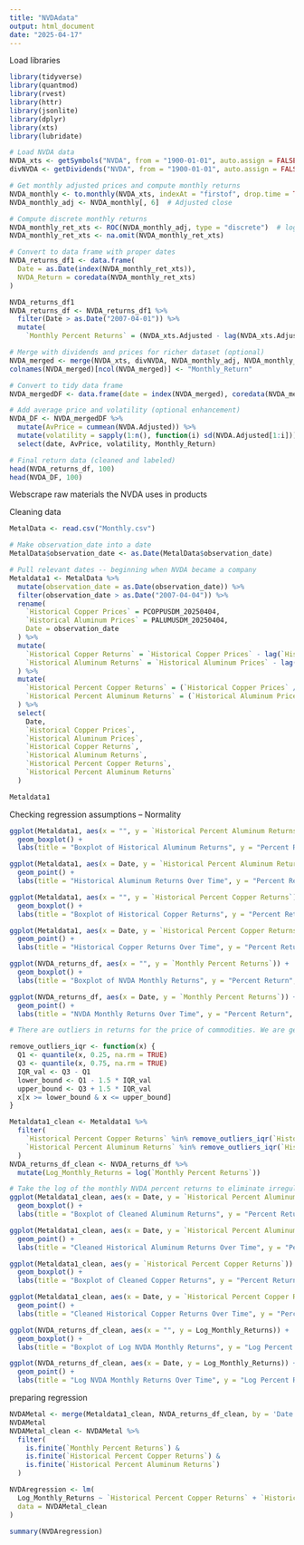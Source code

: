 ```yaml
---
title: "NVDAdata"
output: html_document
date: "2025-04-17"
---
```


Load libraries
```r
library(tidyverse)
library(quantmod)
library(rvest)
library(httr)
library(jsonlite)
library(dplyr)
library(xts)
library(lubridate)
```


```r
# Load NVDA data
NVDA_xts <- getSymbols("NVDA", from = "1900-01-01", auto.assign = FALSE)
divNVDA <- getDividends("NVDA", from = "1900-01-01", auto.assign = FALSE)

# Get monthly adjusted prices and compute monthly returns
NVDA_monthly <- to.monthly(NVDA_xts, indexAt = "firstof", drop.time = TRUE)
NVDA_monthly_adj <- NVDA_monthly[, 6]  # Adjusted close

# Compute discrete monthly returns
NVDA_monthly_ret_xts <- ROC(NVDA_monthly_adj, type = "discrete")  # log returns: type = "continuous"
NVDA_monthly_ret_xts <- na.omit(NVDA_monthly_ret_xts)

# Convert to data frame with proper dates
NVDA_returns_df1 <- data.frame(
  Date = as.Date(index(NVDA_monthly_ret_xts)),
  NVDA_Return = coredata(NVDA_monthly_ret_xts)
)

NVDA_returns_df1
NVDA_returns_df <- NVDA_returns_df1 %>%
  filter(Date > as.Date("2007-04-01")) %>%
  mutate(
    `Monthly Percent Returns` = (NVDA_xts.Adjusted - lag(NVDA_xts.Adjusted)) / lag(NVDA_xts.Adjusted))

# Merge with dividends and prices for richer dataset (optional)
NVDA_merged <- merge(NVDA_xts, divNVDA, NVDA_monthly_adj, NVDA_monthly_ret_xts)
colnames(NVDA_merged)[ncol(NVDA_merged)] <- "Monthly_Return"

# Convert to tidy data frame
NVDA_mergedDF <- data.frame(date = index(NVDA_merged), coredata(NVDA_merged))

# Add average price and volatility (optional enhancement)
NVDA_DF <- NVDA_mergedDF %>%
  mutate(AvPrice = cummean(NVDA.Adjusted)) %>% 
  mutate(volatility = sapply(1:n(), function(i) sd(NVDA.Adjusted[1:i]))) %>%
  select(date, AvPrice, volatility, Monthly_Return)

# Final return data (cleaned and labeled)
head(NVDA_returns_df, 100)
head(NVDA_DF, 100)

```

Webscrape raw materials the NVDA uses in products

Cleaning data
```r
MetalData <- read.csv("Monthly.csv")

# Make observation_date into a date
MetalData$observation_date <- as.Date(MetalData$observation_date)

# Pull relevant dates -- beginning when NVDA became a company 
Metaldata1 <- MetalData %>%
  mutate(observation_date = as.Date(observation_date)) %>%
  filter(observation_date > as.Date("2007-04-04")) %>%
  rename(
    `Historical Copper Prices` = PCOPPUSDM_20250404,
    `Historical Aluminum Prices` = PALUMUSDM_20250404,
    Date = observation_date
  ) %>%
  mutate(
    `Historical Copper Returns` = `Historical Copper Prices` - lag(`Historical Copper Prices`),
    `Historical Aluminum Returns` = `Historical Aluminum Prices` - lag(`Historical Aluminum Prices`)
  ) %>%
  mutate(
    `Historical Percent Copper Returns` = (`Historical Copper Prices` / lag(`Historical Copper Prices`) - 1) * 100,
    `Historical Percent Aluminum Returns` = (`Historical Aluminum Prices` / lag(`Historical Aluminum Prices`) - 1) * 100
  ) %>%
  select(
    Date,
    `Historical Copper Prices`, 
    `Historical Aluminum Prices`,
    `Historical Copper Returns`,
    `Historical Aluminum Returns`,
    `Historical Percent Copper Returns`,
    `Historical Percent Aluminum Returns`
  )

Metaldata1
```

Checking regression assumptions -- Normality
```r
ggplot(Metaldata1, aes(x = "", y = `Historical Percent Aluminum Returns`)) +
  geom_boxplot() +
  labs(title = "Boxplot of Historical Aluminum Returns", y = "Percent Return", x = "") 

ggplot(Metaldata1, aes(x = Date, y = `Historical Percent Aluminum Returns`)) +
  geom_point() +
  labs(title = "Historical Aluminum Returns Over Time", y = "Percent Return", x = "Date")

ggplot(Metaldata1, aes(x = "", y = `Historical Percent Copper Returns`)) +
  geom_boxplot() +
  labs(title = "Boxplot of Historical Copper Returns", y = "Percent Return", x = "")

ggplot(Metaldata1, aes(x = Date, y = `Historical Percent Copper Returns`)) +
  geom_point() +
  labs(title = "Historical Copper Returns Over Time", y = "Percent Return", x = "Date")

ggplot(NVDA_returns_df, aes(x = "", y = `Monthly Percent Returns`)) +
  geom_boxplot() +
  labs(title = "Boxplot of NVDA Monthly Returns", y = "Percent Return", x = "")

ggplot(NVDA_returns_df, aes(x = Date, y = `Monthly Percent Returns`)) +
  geom_point() +
  labs(title = "NVDA Monthly Returns Over Time", y = "Percent Return", x = "Date")
```

```r
# There are outliers in returns for the price of commodities. We are getting rid of them

remove_outliers_iqr <- function(x) {
  Q1 <- quantile(x, 0.25, na.rm = TRUE)
  Q3 <- quantile(x, 0.75, na.rm = TRUE)
  IQR_val <- Q3 - Q1
  lower_bound <- Q1 - 1.5 * IQR_val
  upper_bound <- Q3 + 1.5 * IQR_val
  x[x >= lower_bound & x <= upper_bound]
}

Metaldata1_clean <- Metaldata1 %>%
  filter(
    `Historical Percent Copper Returns` %in% remove_outliers_iqr(`Historical Percent Copper Returns`),
    `Historical Percent Aluminum Returns` %in% remove_outliers_iqr(`Historical Percent Aluminum Returns`)
  )
NVDA_returns_df_clean <- NVDA_returns_df %>% 
  mutate(Log_Monthly_Returns = log(`Monthly Percent Returns`))

# Take the log of the monthly NVDA percent returns to eliminate irregular outliers
ggplot(Metaldata1_clean, aes(x = Date, y = `Historical Percent Aluminum Returns`)) +
  geom_boxplot() +
  labs(title = "Boxplot of Cleaned Aluminum Returns", y = "Percent Return", x = "Date")

ggplot(Metaldata1_clean, aes(x = Date, y = `Historical Percent Aluminum Returns`)) +
  geom_point() +
  labs(title = "Cleaned Historical Aluminum Returns Over Time", y = "Percent Return", x = "Date")

ggplot(Metaldata1_clean, aes(y = `Historical Percent Copper Returns`)) +
  geom_boxplot() +
  labs(title = "Boxplot of Cleaned Copper Returns", y = "Percent Return", x = "")

ggplot(Metaldata1_clean, aes(x = Date, y = `Historical Percent Copper Returns`)) +
  geom_point() +
  labs(title = "Cleaned Historical Copper Returns Over Time", y = "Percent Return", x = "Date")

ggplot(NVDA_returns_df_clean, aes(x = "", y = Log_Monthly_Returns)) +
  geom_boxplot() +
  labs(title = "Boxplot of Log NVDA Monthly Returns", y = "Log Percent Return", x = "")

ggplot(NVDA_returns_df_clean, aes(x = Date, y = Log_Monthly_Returns)) +
  geom_point() +
  labs(title = "Log NVDA Monthly Returns Over Time", y = "Log Percent Return", x = "Date")


```


preparing regression
```r
NVDAMetal <- merge(Metaldata1_clean, NVDA_returns_df_clean, by = 'Date')
NVDAMetal
NVDAMetal_clean <- NVDAMetal %>%
  filter(
    is.finite(`Monthly Percent Returns`) &
    is.finite(`Historical Percent Copper Returns`) &
    is.finite(`Historical Percent Aluminum Returns`)
  )

NVDAregression <- lm(
  Log_Monthly_Returns ~ `Historical Percent Copper Returns` + `Historical Percent Aluminum Returns`,
  data = NVDAMetal_clean
)

summary(NVDAregression)
```
